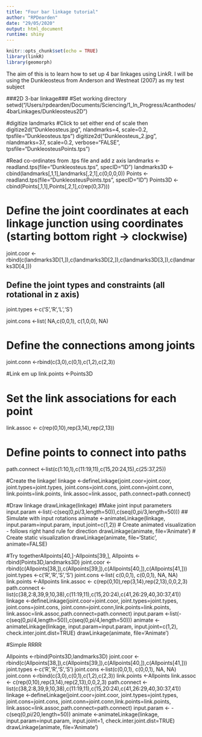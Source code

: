 ```yaml
---
title: "Four bar linkage tutorial"
author: "RPDearden"
date: "29/05/2020"
output: html_document
runtime: shiny
---
```

```r
knitr::opts_chunk$set(echo = TRUE)
library(linkR)
library(geomorph)
```
The aim of this is to learn how to set up 4 bar linkages using LinkR. I will be using the Dunkleosteus from Anderson and Westneat (2007) as my test subject

###2D 3-bar linkage###
#Set working directory
setwd("/Users/rpdearden/Documents/Sciencing/1_In_Progress/Acanthodes/4barLinkages/Dunkleosteus2D")

#digitize landmarks
#Click to set either end of scale then 
digitize2d("Dunkleosteus.jpg", nlandmarks=4, scale=0.2, tpsfile="Dunkleosteus.tps")
digitize2d("Dunkleosteus_2.jpg", nlandmarks=37, scale=0.2, verbose="FALSE", tpsfile="DunkleosteusPoints.tps")



#Read co-ordinates from .tps file and add z axis
landmarks <- readland.tps(file="Dunkleosteus.tps", specID="ID")
landmarks3D <-cbind(landmarks[,1,1],landmarks[,2,1],c(0,0,0,0))
Points <-readland.tps(file="DunkleosteusPoints.tps", specID="ID")
Points3D <-cbind(Points[,1,1],Points[,2,1],c(rep(0,37)))

# Define the joint coordinates at each linkage junction using coordinates (starting bottom right -> clockwise)
joint.coor <-rbind(c(landmarks3D[1,]),c(landmarks3D[2,]),c(landmarks3D[3,]),c(landmarks3D[4,]))


## Define the joint types and constraints (all rotational in z axis)
joint.types <-c('S','R','L','S')

joint.cons <-list( NA,c(0,0,1), c(1,0,0), NA)


# Define the connections among joints
joint.conn <-rbind(c(3,0),c(0,1),c(1,2),c(2,3))

#Link em up
link.points <-Points3D

# Set the link associations for each point
link.assoc <- c(rep(0,10),rep(3,14),rep(2,13))

# Define points to connect into paths
path.connect <-list(c(1:10,1),c(11:19,11),c(15,20:24,15),c(25:37,25))


#Create the linkage!
linkage <-defineLinkage(joint.coor=joint.coor, joint.types=joint.types, joint.cons=joint.cons, joint.conn=joint.conn, link.points=link.points, link.assoc=link.assoc, path.connect=path.connect)

#Draw linkage
drawLinkage(linkage)
#Make joint input parameters
input.param <-list(-c(seq(0,pi/3,length=50)),c(seq(0,pi/3,length=50)))
## Simulate with input rotations
animate <-animateLinkage(linkage, input.param=input.param, input.joint=c(1,2))
# Create animated visualization - follows right hand rule for direction
drawLinkage(animate, file='Animate')
# Create static visualization
drawLinkage(animate, file='Static', animate=FALSE)


#Try togetherAllpoints[40,]-Allpoints[39,], 
Allpoints <-rbind(Points3D,landmarks3D)
joint.coor <-rbind(c(Allpoints[38,]),c(Allpoints[39,]),c(Allpoints[40,]),c(Allpoints[41,]))
joint.types <-c('R','R','S','S')
joint.cons <-list( c(0,0,1), c(0,0,1), NA, NA)
link.points <-Allpoints
link.assoc <- c(rep(0,10),rep(3,14),rep(2,13),0,0,2,3)
path.connect <-list(c(38,2:8,39,9,10,38),c(11:19,11),c(15,20:24),c(41,26:29,40,30:37,41))
linkage <-defineLinkage(joint.coor=joint.coor, joint.types=joint.types, joint.cons=joint.cons, joint.conn=joint.conn,link.points=link.points, link.assoc=link.assoc,path.connect=path.connect)
input.param <-list(-c(seq(0,pi/4,length=50)),c(seq(0,pi/4,length=50)))
animate <-animateLinkage(linkage, input.param=input.param, input.joint=c(1,2), check.inter.joint.dist=TRUE)
drawLinkage(animate, file='Animate')


#Simple RRRR

Allpoints <-rbind(Points3D,landmarks3D)
joint.coor <-rbind(c(Allpoints[38,]),c(Allpoints[39,]),c(Allpoints[40,]),c(Allpoints[41,]))
joint.types <-c('R','R','S','S')
joint.cons <-list(c(0,0,1), c(0,0,1), NA, NA)
joint.conn <-rbind(c(3,0),c(0,1),c(1,2),c(2,3))
link.points <-Allpoints
link.assoc <- c(rep(0,10),rep(3,14),rep(2,13),0,0,2,3)
path.connect <-list(c(38,2:8,39,9,10,38),c(11:19,11),c(15,20:24),c(41,26:29,40,30:37,41))
linkage <-defineLinkage(joint.coor=joint.coor, joint.types=joint.types, joint.cons=joint.cons, joint.conn=joint.conn,link.points=link.points, link.assoc=link.assoc,path.connect=path.connect)
input.param <- -c(seq(0,pi/20,length=50))
animate <-animateLinkage(linkage, input.param=input.param, input.joint=1, check.inter.joint.dist=TRUE)
drawLinkage(animate, file='Animate')
